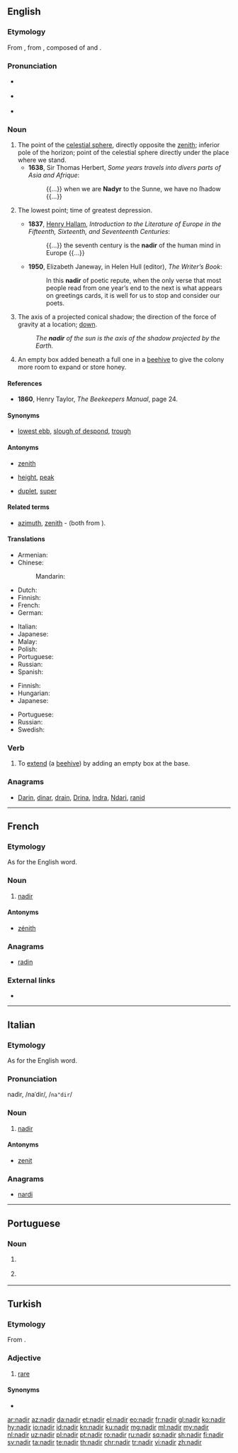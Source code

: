 {{also|Nadir}}
==English==
{{was wotd|2006|September|23}}
{{slim-wikipedia|Nadir (disambiguation)}}

===Etymology===
From {{etyl|ML.|en}} {{term|nadir|lang=la}}, from {{etyl|ar|en}} {{term|lang=ar|نَظِير السَّمْت}}, composed of {{term|lang=ar|سمت|السَمْت|the zenith}} and
{{term|lang=ar|نَظِير||counterpart, corresponding to}}.

===Pronunciation===
* {{a|RP}} {{IPA|/ˈneɪdɪə(ɹ)/|lang=en}}
* {{a|US}} {{IPA|/ˈneɪdɪɹ/|lang=en}}
* {{audio|en-us-nadir.ogg|Audio (US)|lang=en}}

===Noun===
{{en-noun}}

# The point of the [[celestial sphere]], directly opposite the [[zenith]]; inferior pole of the horizon; point of the celestial sphere directly under the place where we stand.
#* '''1638''', Sir Thomas Herbert, ''Some years travels into divers parts of Asia and Afrique'':
#*: {{...}} when we are '''Nadyr''' to the Sunne, we have no ſhadow {{...}}
# {{context|figuratively|lang=en}} The lowest point; time of greatest depression.
#* '''1837''', [[w:Henry Hallam|Henry Hallam]], ''Introduction to the Literature of Europe in the Fifteenth, Sixteenth, and Seventeenth Centuries'':
#*: {{...}} the seventh century is the '''nadir''' of the human mind in Europe {{...}}
#* '''1950''', Elizabeth Janeway, in Helen Hull (editor), ''The Writer’s Book'':
#*: In this '''nadir''' of poetic repute, when the only verse that most people read from one year’s end to the next is what appears on greetings cards, it is well for us to stop and consider our poets.
# {{context|astronomy|lang=en}} The axis of a projected conical shadow; the direction of the force of gravity at a location; [[down]].
#: ''The '''nadir''' of the sun is the axis of the shadow projected by the Earth.''
# {{context|beekeeping|archaic|lang=en}} An empty box added beneath a full one in a [[beehive]] to give the colony more room to expand or store honey.

====References====
* '''1860''', Henry Taylor, ''The Beekeepers Manual'', page 24.

====Synonyms====
* {{sense|lowest point}} [[lowest ebb]], [[slough of despond]], [[trough]]

====Antonyms====
* {{sense|point of heavens opposite the zenith}} [[zenith]]
* {{sense|lowest point}} [[height]], [[peak]]
* {{sense|beekeeping}} [[duplet]], [[super]]

====Related terms====
* [[azimuth]], [[zenith]] - (both from {{term|سمت|اَلسَّمْتُ|lang=ar}}).

====Translations====
{{trans-top|point of the sky}}
* Armenian: {{t|hy|նադիր|tr=nadir}}
* Chinese:
*: Mandarin: {{t+|cmn|天底|tr=tiāndǐ|sc=Hani}}
* Dutch: {{t+|nl|nadir|n}}
* Finnish: {{t+|fi|nadiiri}}
* French: {{t+|fr|nadir|m}}
* German: {{t+|de|Nadir|m}}
{{trans-mid}}
* Italian: {{t|it|nadir|m}}
* Japanese: {{t|ja|天底|tr=てんてい, tentei|sc=Jpan}}
* Malay: {{t|ms|nadir}}
* Polish: {{t+|pl|nadir|m}}
* Portuguese: {{t+|pt|nadir|m}}
* Russian: {{t+|ru|надир|m|tr=nadír}}
* Spanish: {{t|es|nadir|m}}
{{trans-bottom}}

{{trans-top|figuratively the lowest point}}
* Finnish: {{t+|fi|aallonpohja}}
* Hungarian: {{t+|hu|mélypont}}
* Japanese: {{t|ja|どん底|tr=どんぞこ, donzoko|sc=Jpan}}
{{trans-mid}}
* Portuguese: {{t+|pt|nadir|m}}
* Russian: {{t|ru|низший уровень|m|tr=nízšij úroven'|sc=Cyrl}}
* Swedish: {{t+|sv|lågvattenmärke}} {{qualifier|slightly informal}}
{{trans-bottom}}

{{trans-top|axis of projected conical shadow}}
{{trans-mid}}
{{trans-bottom}}

===Verb===
{{en-verb}}

# {{context|transitive|beekeeping|lang=en}} To [[extend]] (a [[beehive]]) by adding an empty box at the base.

===Anagrams===
* [[Darin#English|Darin]], [[dinar#English|dinar]], [[drain#English|drain]], [[Drina#English|Drina]], [[Indra#English|Indra]], [[Ndari#English|Ndari]], [[ranid#English|ranid]]

----

==French==
{{wikipedia|lang=fr}}

===Etymology===
As for the English word.

===Noun===
{{fr-noun|m}}

# {{context|astronomy|lang=fr}} [[#English|nadir]]

====Antonyms====
* [[zénith]]

===Anagrams===
* [[radin#French|radin]]

===External links===
* {{R:TLFi}}

----

==Italian==

===Etymology===
As for the English word.

===Pronunciation===
nadìr, /naˈdir/, /<tt>na"dir</tt>/

===Noun===
{{head|it|noun|g=m}}

# {{context|astronomy|lang=it}} [[#English|nadir]]

====Antonyms====
* [[zenit]]

===Anagrams===
* [[nardi#Italian|nardi]]

----

==Portuguese==

===Noun===
{{pt-noun|m}}

# {{l|en|nadir}} {{gloss|point of the celestial sphere directly under the place where the observer stands}}
# {{label|pt|figuratively}} {{l|en|nadir}} {{gloss|the lowest point}}

----

==Turkish==

===Etymology===
From {{etyl|ar|tr}}.

===Adjective===
{{tr-adj}}

# [[rare]]

====Synonyms====
* {{l|tr|ender}}

[[ar:nadir]]
[[az:nadir]]
[[da:nadir]]
[[et:nadir]]
[[el:nadir]]
[[eo:nadir]]
[[fr:nadir]]
[[gl:nadir]]
[[ko:nadir]]
[[hy:nadir]]
[[io:nadir]]
[[id:nadir]]
[[kn:nadir]]
[[ku:nadir]]
[[mg:nadir]]
[[ml:nadir]]
[[my:nadir]]
[[nl:nadir]]
[[uz:nadir]]
[[pl:nadir]]
[[pt:nadir]]
[[ro:nadir]]
[[ru:nadir]]
[[sq:nadir]]
[[sh:nadir]]
[[fi:nadir]]
[[sv:nadir]]
[[ta:nadir]]
[[te:nadir]]
[[th:nadir]]
[[chr:nadir]]
[[tr:nadir]]
[[vi:nadir]]
[[zh:nadir]]